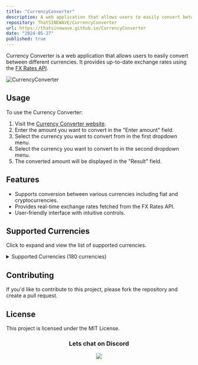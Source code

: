 ```yaml
---
title: "CurrencyConverter"
description: A web application that allows users to easily convert between different currencies.
repository: ThatSINEWAVE/CurrencyConverter
url: https://thatsinewave.github.io/CurrencyConverter
date: "2024-05-27"
published: true
---
```


Currency Converter is a web application that allows users to easily convert between different currencies. It provides up-to-date exchange rates using the [FX Rates API](https://fxratesapi.io/).

![CurrencyConverter](https://github.com/ThatSINEWAVE/CurrencyConverter/assets/133239148/62eca94b-6b8d-41d5-a26b-0faae46aa410)

## Usage

To use the Currency Converter:

1. Visit the [Currency Converter website](https://thatsinewave.github.io/CurrencyConverter).
2. Enter the amount you want to convert in the "Enter amount" field.
3. Select the currency you want to convert from in the first dropdown menu.
4. Select the currency you want to convert to in the second dropdown menu.
5. The converted amount will be displayed in the "Result" field.

## Features

- Supports conversion between various currencies including fiat and cryptocurrencies.
- Provides real-time exchange rates fetched from the FX Rates API.
- User-friendly interface with intuitive controls.

## Supported Currencies
Click to expand and view the list of supported currencies.

<details>
  <summary>Supported Currencies (180 currencies)</summary>

  - Afghan Afghani (AFN)
  - Albanian Lek (ALL)
  - Armenian Dram (AMD)
  - NL Antillean Guilder (ANG)
  - Angolan Kwanza (AOA)
  - Argentine Peso (ARS)
  - Australian Dollar (AUD)
  - Aruban Florin (AWG)
  - Azerbaijani Manat (AZN)
  - Bosnia-Herzegovina Convertible Mark (BAM)
  - Barbadian Dollar (BBD)
  - Bangladeshi Taka (BDT)
  - Bulgarian Lev (BGN)
  - Bahraini Dinar (BHD)
  - Burundian Franc (BIF)
  - Bermudan Dollar (BMD)
  - Brunei Dollar (BND)
  - Bolivian Boliviano (BOB)
  - Brazilian Real (BRL)
  - Bahamian Dollar (BSD)
  - Botswanan Pula (BWP)
  - Belarusian ruble (BYN)
  - Belarusian Ruble (BYR)
  - Belize Dollar (BZD)
  - Canadian Dollar (CAD)
  - Congolese Franc (CDF)
  - Swiss Franc (CHF)
  - Unidad de Fomento (CLF)
  - Chilean Peso (CLP)
  - Chinese Yuan (CNY)
  - Coombian Peso (COP)
  - Costa Rican Colón (CRC)
  - Cuban Convertible Peso (CUC)
  - Cuban Peso (CUP)
  - Cape Verdean Escudo (CVE)
  - Czech Republic Koruna (CZK)
  - Djiboutian Franc (DJF)
  - Danish Krone (DKK)
  - Dominican Peso (DOP)
  - Algerian Dinar (DZD)
  - Eritrean Nakfa (ERN)
  - Ethiopian Birr (ETB)
  - Euro (EUR)
  - Fijian Dollar (FJD)
  - Falkland Islands Pound (FKP)
  - British Pound Sterling (GBP)
  - Georgian Lari (GEL)
  - Guernsey pound (GGP)
  - Ghanaian Cedi (GHS)
  - Gibraltar Pound (GIP)
  - Gambian Dalasi (GMD)
  - Guinean Franc (GNF)
  - Guatemalan Quetzal (GTQ)
  - Guyanaese Dollar (GYD)
  - Hong Kong Dollar (HKD)
  - Honduran Lempira (HNL)
  - Croatian Kuna (HRK)
  - Haitian Gourde (HTG)
  - Hungarian Forint (HUF)
  - Indonesian Rupiah (IDR)
  - Israeli New Sheqel (ILS)
  - Manx pound (IMP)
  - Iraqi Dinar (IQD)
  - Iranian Rial (IRR)
  - Icelandic Króna (ISK)
  - Jersey pound (JEP)
  - Jamaican Dollar (JMD)
  - Jordanian Dinar (JOD)
  - Japanese Yen (JPY)
  - Kenyan Shilling (KES)
  - Kyrgystani Som (KGS)
  - Cambodian Riel (KHR)
  - Comorian Franc (KMF)
  - North Korean Won (KPW)
  - South Korean Won (KRW)
  - Kuwaiti Dinar (KWD)
  - Cayman Islands Dollar (KYD)
  - Kazakhstani Tenge (KZT)
  - Laotian Kip (LAK)
  - Lebanese Pound (LBP)
  - Sri Lankan Rupee (LKR)
  - Liberian Dollar (LRD)
  - Lesotho Loti (LSL)
  - Lithuanian Litas (LTL)
  - Latvian Lats (LVL)
  - Moroccan Dirham (MAD)
  - Moldovan Leu (MDL)
  - Silver Ounce (XAG)
  - Gold Ounce (XAU)
  - East Caribbean Dollar (XCD)
  - Special drawing rights (XDR)
  - CFA Franc BCEAO (XOF)
  - CFP Franc (XPF)
  - Yemeni Rial (YER)
  - South African Rand (ZAR)
  - Zambian Kwacha (ZMK)
  - Zimbabwean dollar (ZWL)
  - Platinum Ounce (XPT)
  - Palladium Ounce
  - Namibian Dollar (NAD)
  - Nigerian Naira (NGN)
  - Nicaraguan Córdoba (NIO)
  - Norwegian Krone (NOK)
  - Nepalese Rupee (NPR)
  - New Zealand Dollar (NZD)
  - Omani Rial (OMR)
  - Panamanian Balboa (PAB)
  - Peruvian Nuevo Sol (PEN)
  - Papua New Guinean Kina (PGK)
  - Philippine Peso (PHP)
  - Pakistani Rupee (PKR)
  - Polish Zloty (PLN)
  - Paraguayan Guarani (PYG)
  - Qatari Rial (QAR)
  - Romanian Leu (RON)
  - Serbian Dinar (RSD)
  - Russian Ruble (RUB)
  - Rwandan Franc (RWF)
  - Saudi Riyal (SAR)
  - Solomon Islands Dollar (SBD)
  - Seychellois Rupee (SCR)
  - Sudanese Pound (SDG)
  - Swedish Krona (SEK)
  - Singapore Dollar (SGD)
  - Saint Helena Pound (SHP)
  - Sierra Leonean Leone (SLL)
  - Somali Shilling (SOS)
  - Surinamese Dollar (SRD)
  - São Tomé and Príncipe Dobra (STD)
  - Salvadoran Colón (SVC)
  - Syrian Pound (SYP)
  - Swazi Lilangeni (SZL)
  - Thai Baht (THB)
  - Tajikistani Somoni (TJS)
  - Turkmenistani Manat (TMT)
  - Tunisian Dinar (TND)
  - Tongan Pa'anga (TOP)
  - Turkish Lira (TRY)
  - Trinidad and Tobago Dollar (TTD)
  - New Taiwan Dollar (TWD)
  - Tanzanian Shilling (TZS)
  - Ukrainian Hryvnia (UAH)
  - Ugandan Shilling (UGX)
  - United States Dollar (USD)
  - Uruguayan Peso (UYU)
  - Uzbekistan Som (UZS)
  - Venezuelan Bolívar (VEF)
  - Vietnamese Dong (VND)
  - Vanuatu Vatu (VUV)
  - Samoan Tala (WST)
  - Central African CFA Franc (XAF)
  - West African CFA franc (XOF)
  - CFAs Franc BEAC (XAF)
  - Yemeni Rial (YER)
  - South African Rand (ZAR)
  - Zambian Kwacha (ZMW)
  - Zimbabwean Dollar (ZWL)
  - Namibian Dollar (NAD)
  - Nigerian Naira (NGN)
  - Nicaraguan Córdoba (NIO)
  - Norwegian Krone (NOK)
  - Nepalese Rupee (NPR)
  - New Zealand Dollar (NZD)
  - Omani Rial (OMR)
  - Panamanian Balboa (PAB)
  - Peruvian Nuevo Sol (PEN)
  - Papua New Guinean Kina (PGK)
  - Philippine Peso (PHP)
  - Pakistani Rupee (PKR)
  - Polish Zloty (PLN)
  - Paraguayan Guarani (PYG)
  - Qatari Rial (QAR)
  - Romanian Leu (RON)
  - Serbian Dinar (RSD)
  - Russian Ruble (RUB)
  - Rwandan Franc (RWF)
  - Saudi Riyal (SAR)
  - Solomon Islands Dollar (SBD)
  - Seychellois Rupee (SCR)
  - Sudanese Pound (SDG)
  - Swedish Krona (SEK)
  - Singapore Dollar (SGD)
  - Saint Helena Pound (SHP)
  - Sierra Leonean Leone (SLL)
  - Somali Shilling (SOS)
  - Surinamese Dollar (SRD)
  - São Tomé and Príncipe Dobra (STD)
  - Salvadoran Colón (SVC)
  - Syrian Pound (SYP)
  - Swazi Lilangeni (SZL)
  - Thai Baht (THB)
  - Tajikistani Somoni (TJS)
  - Turkmenistani Manat (TMT)
  - Tunisian Dinar (TND)
  - Tongan Pa'anga (TOP)
  - Turkish Lira (TRY)
  - Trinidad and Tobago Dollar (TTD)
  - New Taiwan Dollar (TWD)
  - Tanzanian Shilling (TZS)
  - Ukrainian Hryvnia (UAH)
  - Ugandan Shilling (UGX)
  - United States Dollar (USD)
  - Uruguayan Peso (UYU)
  - Uzbekistan Som (UZS)
  - Venezuelan Bolívar (VEF)
  - Vietnamese Dong (VND)
  - Vanuatu Vatu (VUV)
  - Samoan Tala (WST)
  - Central African CFA Franc (XAF)
  - West African CFA franc (XOF)
  - CFAs Franc BEAC (XAF)
  - Yemeni Rial (YER)
  - South African Rand (ZAR)
  - Zambian Kwacha (ZMW)
  - Zimbabwean Dollar (ZWL)

</details>

## Contributing

If you'd like to contribute to this project, please fork the repository and create a pull request.

## License

This project is licensed under the MIT License.

<div align="center">

### Lets chat on Discord

[![](https://dcbadge.vercel.app/api/server/zjjKSV8wFf)](https://discord.gg/zjjKSV8wFf)

</div>